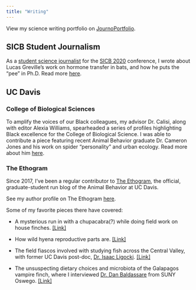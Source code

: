 ```yaml
---
title: "Writing"
---
```

View my science writing portfolio on [JournoPortfolio](https://vfarrar.journoportfolio.com/). 

## SICB Student Journalism

As a [student science journalist](http://www.sicb.org/students/awards.php3#support) for the [SICB 2020](https://burkclients.com/sicb/meetings/2020/site/) conference, I wrote about Lucas Greville's work on hormone transfer in bats, and how he puts the "pee" in Ph.D. Read more [here](http://www.sicb.org/students/2020/farrar.php). 


## UC Davis 

### College of Biological Sciences

To amplify the voices of our Black colleagues, my advisor Dr. Calisi, along with editor Alexia Williams, spearheaded a series of profiles highlighting Black excellence for the College of Biological Science. I was able to contribute a piece featuring recent Animal Behavior graduate Dr. Cameron Jones and his work on spider "personality" and urban ecology. Read more about him [here](https://biology.ucdavis.edu/news/dr-cameron-jones-recounts-his-work-behavioral-ecologist).

### The Ethogram 

Since 2017, I've been a regular contributor to [The Ethogram](https://theethogram.com/), the official, graduate-student run blog of the Animal Behavior at UC Davis. 

See my author profile on The Ethogram [here](https://theethogram.com/author/vsfarrar/). 

Some of my favorite pieces there have covered: 

*  A mysterious run in with a chupacabra(?) while doing field work on house finches. [[Link]](https://theethogram.com/2017/12/01/field-fiasco-friday-chupacabra-attack/)  

*  How wild hyena reproductive parts are. [[Link]](https://theethogram.com/2018/05/22/creature-feature-spotted-hyena/)

*  The field fiascos involved with studying fish across the Central Valley, with former UC Davis post-doc, [Dr. Isaac Ligocki](https://isaacligocki.com/). [[Link]](https://theethogram.com/2018/01/19/field-fiasco-fish-in-the-driveway/)

*  The unsuspecting dietary choices and microbiota of the Galapagos vampire finch, where I interviewed [Dr. Dan Baldassare](https://danbaldassarre.weebly.com/) from SUNY Oswego. [[Link]](https://theethogram.com/2018/10/30/creature-feature-vampire-finch/)



